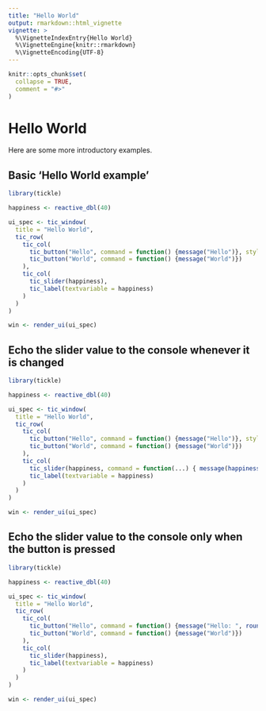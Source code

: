 ```yaml
---
title: "Hello World"
output: rmarkdown::html_vignette
vignette: >
  %\VignetteIndexEntry{Hello World}
  %\VignetteEngine{knitr::rmarkdown}
  %\VignetteEncoding{UTF-8}
---
```


```r
knitr::opts_chunk$set(
  collapse = TRUE,
  comment = "#>"
)
```


#  Hello World

Here are some more introductory examples.


## Basic 'Hello World example'

```r
library(tickle)

happiness <- reactive_dbl(40)

ui_spec <- tic_window(
  title = "Hello World", 
  tic_row(
    tic_col(
      tic_button("Hello", command = function() {message("Hello")}, style = 'primary'),
      tic_button("World", command = function() {message("World")})
    ),
    tic_col(
      tic_slider(happiness),
      tic_label(textvariable = happiness)
    )
  )
)

win <- render_ui(ui_spec)
```



## Echo the slider value to the console whenever it is changed

```r
library(tickle)

happiness <- reactive_dbl(40)

ui_spec <- tic_window(
  title = "Hello World", 
  tic_row(
    tic_col(
      tic_button("Hello", command = function() {message("Hello")}, style = 'primary'),
      tic_button("World", command = function() {message("World")})
    ),
    tic_col(
      tic_slider(happiness, command = function(...) { message(happiness()) }),
      tic_label(textvariable = happiness)
    )
  )
)

win <- render_ui(ui_spec)
```


## Echo the slider value to the console only when the button is pressed

```r
library(tickle)

happiness <- reactive_dbl(40)

ui_spec <- tic_window(
  title = "Hello World", 
  tic_row(
    tic_col(
      tic_button("Hello", command = function() {message("Hello: ", round(happiness(), 1))}, style = 'primary'),
      tic_button("World", command = function() {message("World")})
    ),
    tic_col(
      tic_slider(happiness),
      tic_label(textvariable = happiness)
    )
  )
)

win <- render_ui(ui_spec)
```
